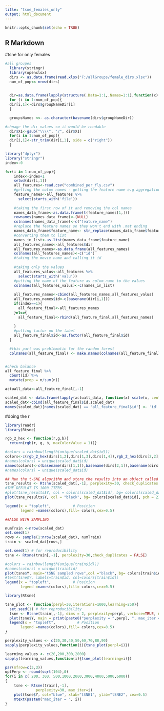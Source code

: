 ```yaml
---
title: "tsne_females_only"
output: html_document
---
```


```r
knitr::opts_chunk$set(echo = TRUE)
```

## R Markdown
#tsne for only females

```r
#all groupes
  library(stringr)
  library(openxlsx)
  dirs <- as.data.frame(read.xlsx("F:/allGroups/female_dirs.xlsx"))
  num_of_pop<<-nrow(dirs)
  
  
  dir=as.data.frame(lapply(structure(.Data=1:1,.Names=1:1),function(x) X = numeric(num_of_pop)))
  for (i in 1:num_of_pop){
  dir[i,1]<-dirs$groupNameDir[i]
  }

  groupsNames <<- as.character(basename(dirs$groupNameDir))

#chnage the dir values so it would be readable
  dir$X1<-gsub("\\\\", "/", dir$X1)
  for(i in 1:num_of_pop){
  dir[i,1]<-str_trim(dir[i,1], side = c("right"))
  }

library("dplyr")
library("stringr")
index<-0

for(i in 1:num_of_pop){
    index<-index+1
    setwd(dir[i,1])
    all_features<-read.csv("combined_per_fly.csv")
    #getting the colom names - getting the feature name e.g aggregation 
    feature_names<-all_features %>%
      select(starts_with('file'))
    
    #taking the first row of it and removing the col names
    names_data_frame<-as.data.frame(t(feature_names[1,]))
    rownames(names_data_frame)<-(NULL)
    colnames(names_data_frame)<-c("feature_name")
    #replace the feature names so they won't end with .mat ending
    names_data_frame$feature_name<- str_replace(names_data_frame$feature_name ,".mat", "")
    #converting them to list
    names_in_list<-as.list(names_data_frame$feature_name)
    all_features_names<-all_features$dir
    all_features_names<-as.data.frame(all_features_names)
    colnames(all_features_names)<-c("id")
    #taking the movie name and calling it id
    
    #taking only the values
    all_features_valus<-all_features %>%
      select(starts_with('valu'))
    #putting the name of the feature as colom name to the values
    colnames(all_features_valus)<-c(names_in_list)
    
    all_features_names<-cbind(all_features_names,all_features_valus)
    all_features_names$id<-c(basename(dir[i,1]))
    if(index==1){
      all_feature_final<-all_features_names
    }else{
      all_feature_final<-rbind(all_feature_final,all_features_names)
      
    }
    #putting factor on the label
    all_feature_final$id<-as.factor(all_feature_final$id)
  }

  #this part was problematic for the random forest
  colnames(all_feature_final) <- make.names(colnames(all_feature_final))


#check balance
all_feature_final %>% 
  count(id) %>% 
  mutate(prop = n/sum(n))

actuall_data<-all_feature_final[,-1]

scaled_dat <- data.frame(lapply(actuall_data, function(x) scale(x, center = FALSE, scale = max(x, na.rm = TRUE)/1)))
scaled_dat<-cbind(all_feature_final$id,scaled_dat)
names(scaled_dat)[names(scaled_dat) == 'all_feature_final$id'] <- 'id'
```

#doing the r

```r
library(readr)
library(Rtsne)

rgb_2_hex <- function(r,g,b){
  return(rgb(r, g, b, maxColorValue = 1))}

#colors = rainbow(length(unique(scaled_dat$id)))
colors<-c(rgb_2_hex(dirs[1,2],dirs[1,3],dirs[1,4]),rgb_2_hex(dirs[2,2],dirs[2,3],dirs[2,4]),rgb_2_hex(dirs[3,2],dirs[3,3],dirs[3,4]))
#names(colors) = unique(scaled_dat$id)
names(colors)<-c(basename(dirs[1,1]),basename(dirs[2,1]),basename(dirs[3,1]))
#names(colors) = unique(scaled_dat$id)

## Run the t-SNE algorithm and store the results into an object called tsne_results
tsne_results <- Rtsne(scaled_dat[,-1], perplexity=30, check_duplicates = FALSE)
#THE DEFULAT IS 1000 ITERS
#plot(tsne_results$Y, col = colors[scaled_dat$id], bg= colors[scaled_dat$id], pch = 21, cex = 1.2)
plot(tsne_results$Y, col = "black", bg= colors[scaled_dat$id], pch = 21, cex = 1.2)

legend(x = "topleft",          # Position
       legend =names(colors),fill= colors,cex=0.5)

```


```r
##ALSO WITH SAMPLING

numTrain <-nrow(scaled_dat)
set.seed(1)
rows <- sample(1:nrow(scaled_dat), numTrain)
train <- scaled_dat[rows,]

set.seed(1) # for reproducibility
tsne <- Rtsne(train[,-1], perplexity=30,check_duplicates = FALSE)

#colors = rainbow(length(unique(train$id)))
#names(colors) = unique(train$id)
plot(tsne$Y, main="tSNE sampled rows",col ="black", bg= colors[train$id],pch = 21, cex = 1.3)
#text(tsne$Y, labels=train$id, col=colors[train$id])
legend(x = "topleft",          # Position
       legend =names(colors),fill= colors,cex=0.5)
```


```r
library(Rtsne)

tsne_plot <- function(perpl=30,iterations=1000,learning=250){
  set.seed(1) # for reproducibility
  tsne <- Rtsne(train[,-1], dims = 2, perplexity=perpl, verbose=TRUE, max_iter=iterations, eta=learning)
  plot(tsne$Y, main = print(paste0("perplexity = ",perpl, ", max_iter = ",iterations, ", learning rate = ",learning)), col ="black", bg= colors[train$id],pch = 21, cex = 1.3 )
  legend(x = "topleft",          # Position
       legend =names(colors),fill= colors,cex=0.5)
}

perplexity_values <- c(20,30,40,50,60,70,80,90)
sapply(perplexity_values,function(i){tsne_plot(perpl=i)})

learning_values <- c(20,200,300,2000)
sapply(learning_values,function(i){tsne_plot(learning=i)})

par(mfrow=c(3,3))
optPerp <- round(sqrt(104),0)
for(i in c( 200, 300, 500,1000,2000,3000,4000,5000,6000))
{
	tsne <- Rtsne(train[,-1],
		      perplexity=30, max_iter=i)
	plot(tsne$Y, col="blue", xlab="tSNE1", ylab="tSNE2", cex=0.5)
	mtext(paste0("max_iter = ", i))
}

```
